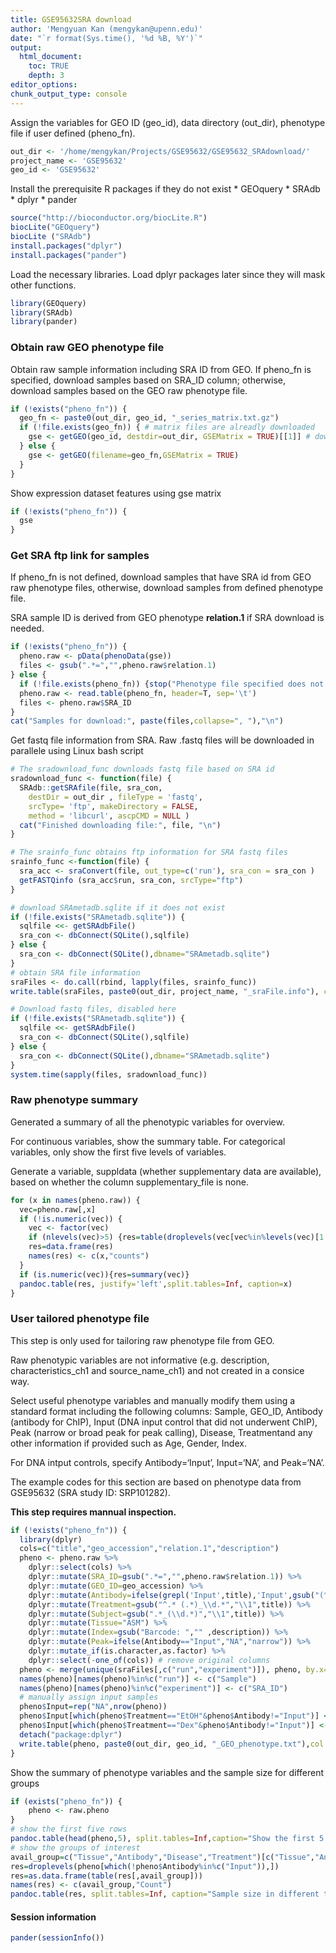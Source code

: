 ```yaml
---
title: GSE95632SRA download
author: 'Mengyuan Kan (mengykan@upenn.edu)'
date: "`r format(Sys.time(), '%d %B, %Y')`"
output:
  html_document:
    toc: TRUE
    depth: 3
editor_options:
chunk_output_type: console
---
```


Assign the variables for GEO ID (geo_id), data directory (out_dir), phenotype file if user defined (pheno_fn).

```r
out_dir <- '/home/mengykan/Projects/GSE95632/GSE95632_SRAdownload/'
project_name <- 'GSE95632'
geo_id <- 'GSE95632'
```


Install the prerequisite R packages if they do not exist
* GEOquery 
* SRAdb
* dplyr
* pander

```r
source("http://bioconductor.org/biocLite.R")
biocLite("GEOquery")
biocLite ("SRAdb")
install.packages("dplyr")
install.packages("pander")
```

Load the necessary libraries. Load dplyr packages later since they will mask other functions.

```r
library(GEOquery)
library(SRAdb)
library(pander)
```

### Obtain raw GEO phenotype file

Obtain raw sample information including SRA ID from GEO. If pheno_fn is specified, download samples based on SRA_ID column; otherwise, download samples based on the GEO raw phenotype file.

```r
if (!exists("pheno_fn")) {
  geo_fn <- paste0(out_dir, geo_id, "_series_matrix.txt.gz")
  if (!file.exists(geo_fn)) { # matrix files are alreadly downloaded
    gse <- getGEO(geo_id, destdir=out_dir, GSEMatrix = TRUE)[[1]] # dowanload matrix file
  } else {
    gse <- getGEO(filename=geo_fn,GSEMatrix = TRUE)
  }
}
```

Show expression dataset features using gse matrix
```r
if (!exists("pheno_fn")) {
  gse
}
```

### Get SRA ftp link for samples

If pheno_fn is not defined, download samples that have SRA id from GEO raw phenotype files, otherwise, download samples from defined phenotype file.

SRA sample ID is derived from GEO phenotype **relation.1** if SRA download is needed.

```r
if (!exists("pheno_fn")) {
  pheno.raw <- pData(phenoData(gse))
  files <- gsub(".*=","",pheno.raw$relation.1)
} else {
  if (!file.exists(pheno_fn)) {stop("Phenotype file specified does not exist: ", pheno_fn)}
  pheno.raw <- read.table(pheno_fn, header=T, sep='\t')
  files <- pheno.raw$SRA_ID
}
cat("Samples for download:", paste(files,collapse=", "),"\n")
```

Get fastq file information from SRA. Raw .fastq files will be downloaded in parallele using Linux bash script

```r
# The sradownload_func downloads fastq file based on SRA id
sradownload_func <- function(file) {
  SRAdb::getSRAfile(file, sra_con,
    destDir = out_dir , fileType = 'fastq',
    srcType= 'ftp', makeDirectory = FALSE,
    method = 'libcurl', ascpCMD = NULL )
  cat("Finished downloading file:", file, "\n")
}

# The srainfo_func obtains ftp information for SRA fastq files
srainfo_func <-function(file) {
  sra_acc <- sraConvert(file, out_type=c('run'), sra_con = sra_con )
  getFASTQinfo (sra_acc$run, sra_con, srcType="ftp")
}
```

```r
# download SRAmetadb.sqlite if it does not exist
if (!file.exists("SRAmetadb.sqlite")) {
  sqlfile <<- getSRAdbFile()
  sra_con <- dbConnect(SQLite(),sqlfile)
} else {
  sra_con <- dbConnect(SQLite(),dbname="SRAmetadb.sqlite")
}
# obtain SRA file information
sraFiles <- do.call(rbind, lapply(files, srainfo_func))
write.table(sraFiles, paste0(out_dir, project_name, "_sraFile.info"), col.names=T,row.names=F,sep="\t",quote=F )
```


```r
# Download fastq files, disabled here
if (!file.exists("SRAmetadb.sqlite")) {
  sqlfile <<- getSRAdbFile()
  sra_con <- dbConnect(SQLite(),sqlfile)
} else {
  sra_con <- dbConnect(SQLite(),dbname="SRAmetadb.sqlite")
}
system.time(sapply(files, sradownload_func))
```

### Raw phenotype summary

Generated a summary of all the phenotypic variables for overview.

For continuous variables, show the summary table. For categorical variables, only show the first five levels of variables.

Generate a variable, suppldata (whether supplementary data are available), based on whether the column supplementary_file is none.

```r
for (x in names(pheno.raw)) {
  vec=pheno.raw[,x]
  if (!is.numeric(vec)) {
    vec <- factor(vec)
    if (nlevels(vec)>5) {res=table(droplevels(vec[vec%in%levels(vec)[1:5]]))} else {res=table(vec)}
    res=data.frame(res)
    names(res) <- c(x,"counts")
  }
  if (is.numeric(vec)){res=summary(vec)}
  pandoc.table(res, justify='left',split.tables=Inf, caption=x)
}
```

### User tailored phenotype file


This step is only used for tailoring raw phenotype file from GEO.

Raw phenotypic variables are not informative (e.g. description,
characteristics_ch1 and source_name_ch1) and not created in a consice way.

Select useful phenotype variables and manually modify them using a standard format including the following columns: Sample, GEO_ID, Antibody (antibody for ChIP), Input (DNA input control that did not underwent ChIP), Peak (narrow or broad peak for peak calling), Disease, Treatmentand any other information if provided such as Age, Gender, Index.

For DNA intput controls, specify Antibody='Input', Input='NA', and Peak='NA'.

The example codes for this section are based on phenotype data from GSE95632 (SRA study ID: SRP101282).

**This step requires mannual inspection.** 

```r
if (!exists("pheno_fn")) {
  library(dplyr)
  cols=c("title","geo_accession","relation.1","description")
  pheno <- pheno.raw %>%
    dplyr::select(cols) %>%
    dplyr::mutate(SRA_ID=gsub(".*=","",pheno.raw$relation.1)) %>%
    dplyr::mutate(GEO_ID=geo_accession) %>%
    dplyr::mutate(Antibody=ifelse(grepl('Input',title),'Input',gsub("(^.*) .*","\\1",title))) %>%
    dplyr::mutate(Treatment=gsub("^.* (.*)_\\d.*","\\1",title)) %>%
    dplyr::mutate(Subject=gsub(".*_(\\d.*)","\\1",title)) %>%
    dplyr::mutate(Tissue="ASM") %>%
    dplyr::mutate(Index=gsub("Barcode: ","" ,description)) %>%
    dplyr::mutate(Peak=ifelse(Antibody=="Input","NA","narrow")) %>%
    dplyr::mutate_if(is.character,as.factor) %>%
    dplyr::select(-one_of(cols)) # remove original columns
  pheno <- merge(unique(sraFiles[,c("run","experiment")]), pheno, by.x="experiment", by.y="SRA_ID", all.y=T) # add sample name (run column from SRA database)
  names(pheno)[names(pheno)%in%c("run")] <- c("Sample")
  names(pheno)[names(pheno)%in%c("experiment")] <- c("SRA_ID")
  # manually assign input samples
  pheno$Input=rep("NA",nrow(pheno))
  pheno$Input[which(pheno$Treatment=="EtOH"&pheno$Antibody!="Input")] <- "SRR5309352"
  pheno$Input[which(pheno$Treatment=="Dex"&pheno$Antibody!="Input")] <- "SRR5309355"
  detach("package:dplyr")
  write.table(pheno, paste0(out_dir, geo_id, "_GEO_phenotype.txt"),col.names=T,row.names=F,sep="\t",quote=F)
}
```

Show the summary of phenotype variables and the sample size for different groups

```r
if (exists("pheno_fn")) {
    pheno <- raw.pheno
}
# show the first five rows
pandoc.table(head(pheno,5), split.tables=Inf,caption="Show the first 5 rows of the modified phenotype file")
# show the groups of interest
avail_group=c("Tissue","Antibody","Disease","Treatment")[c("Tissue","Antibody","Disease","Treatment")%in%names(pheno)]
res=droplevels(pheno[which(!pheno$Antibody%in%c("Input")),])
res=as.data.frame(table(res[,avail_group]))
names(res) <- c(avail_group,"Count")
pandoc.table(res, split.tables=Inf, caption="Sample size in different tissue and disease/treatment groups")
```

#### Session information

```r
pander(sessionInfo())
```

